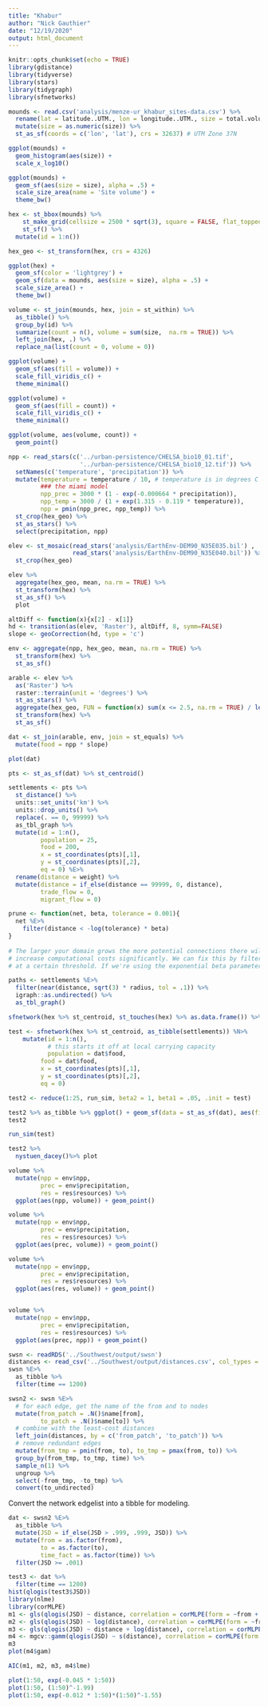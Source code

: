 ```yaml
---
title: "Khabur"
author: "Nick Gauthier"
date: "12/19/2020"
output: html_document
---
```


```r
knitr::opts_chunk$set(echo = TRUE)
library(gdistance)
library(tidyverse)
library(stars)
library(tidygraph)
library(sfnetworks)
```

```r
mounds <- read.csv('analysis/menze-ur_khabur_sites-data.csv') %>%
  rename(lat = latitude..UTM., lon = longitude..UTM., size = total.volume..m.m.m.) %>%
  mutate(size = as.numeric(size)) %>%
  st_as_sf(coords = c('lon', 'lat'), crs = 32637) # UTM Zone 37N 

ggplot(mounds) +
  geom_histogram(aes(size)) + 
  scale_x_log10()

ggplot(mounds) +
  geom_sf(aes(size = size), alpha = .5) +
  scale_size_area(name = 'Site volume') +
  theme_bw()

```


```r
hex <- st_bbox(mounds) %>%
    st_make_grid(cellsize = 2500 * sqrt(3), square = FALSE, flat_topped = TRUE) %>% # st_make_grid wants the short diagonal
    st_sf() %>%
  mutate(id = 1:n())

hex_geo <- st_transform(hex, crs = 4326)
```


```r
ggplot(hex) +
  geom_sf(color = 'lightgrey') +
  geom_sf(data = mounds, aes(size = size), alpha = .5) +
  scale_size_area() +
  theme_bw()
```




```r
volume <- st_join(mounds, hex, join = st_within) %>%
  as_tibble() %>%
  group_by(id) %>%
  summarize(count = n(), volume = sum(size,  na.rm = TRUE)) %>%
  left_join(hex, .) %>%
  replace_na(list(count = 0, volume = 0))
```

```r
ggplot(volume) +
  geom_sf(aes(fill = volume)) +
  scale_fill_viridis_c() +
  theme_minimal()

ggplot(volume) +
  geom_sf(aes(fill = count)) +
  scale_fill_viridis_c() +
  theme_minimal()
```

```r
ggplot(volume, aes(volume, count)) +
  geom_point()
```


```r
npp <- read_stars(c('../urban-persistence/CHELSA_bio10_01.tif', 
                    '../urban-persistence/CHELSA_bio10_12.tif')) %>% 
  setNames(c('temperature', 'precipitation')) %>%
  mutate(temperature = temperature / 10, # temperature is in degrees C * 10
         ### the miami model
         npp_prec = 3000 * (1 - exp(-0.000664 * precipitation)),
         npp_temp = 3000 / (1 + exp(1.315 - 0.119 * temperature)),
         npp = pmin(npp_prec, npp_temp)) %>%
  st_crop(hex_geo) %>%
  st_as_stars() %>%
  select(precipitation, npp)

elev <- st_mosaic(read_stars('analysis/EarthEnv-DEM90_N35E035.bil') , 
                  read_stars('analysis/EarthEnv-DEM90_N35E040.bil')) %>%
  st_crop(hex_geo)
```

```r
elev %>% 
  aggregate(hex_geo, mean, na.rm = TRUE) %>%
  st_transform(hex) %>%
  st_as_sf() %>% 
  plot
```

```r
altDiff <- function(x){x[2] - x[1]}
hd <- transition(as(elev, 'Raster'), altDiff, 8, symm=FALSE)
slope <- geoCorrection(hd, type = 'c')
```

```r

env <- aggregate(npp, hex_geo, mean, na.rm = TRUE) %>%
  st_transform(hex) %>%
  st_as_sf()

arable <- elev %>%
  as('Raster') %>%
  raster::terrain(unit = 'degrees') %>%
  st_as_stars() %>%
  aggregate(hex_geo, FUN = function(x) sum(x <= 2.5, na.rm = TRUE) / length(x)) %>%
  st_transform(hex) %>% 
  st_as_sf()

dat <- st_join(arable, env, join = st_equals) %>% 
  mutate(food = npp * slope)
```

```r
plot(dat)
```

```r
pts <- st_as_sf(dat) %>% st_centroid()

settlements <- pts %>%
  st_distance() %>%
  units::set_units('km') %>%
  units::drop_units() %>% 
  replace(. == 0, 99999) %>%
  as_tbl_graph %>%
  mutate(id = 1:n(),
         population = 25,
         food = 200,
         x = st_coordinates(pts)[,1], 
         y = st_coordinates(pts)[,2],
         eq = 0) %E>%
  rename(distance = weight) %>%
  mutate(distance = if_else(distance == 99999, 0, distance),
         trade_flow = 0,
         migrant_flow = 0) 

prune <- function(net, beta, tolerance = 0.001){
  net %E>%
    filter(distance < -log(tolerance) * beta)
}
  
# The larger your domain grows the more potential connections there will be, which can
# increase computational costs significantly. We can fix this by filtering out edges defined
# at a certain threshold. If we're using the exponential beta parameterization, we can truncate using the following command, where the term in the log is the minimum distance effect we want to capture. We'll set it to .005, which if we assume food is 200 gives us 1. So at a maximum parameterization of beta = 20, truncating the network at this distance serves to eliminate flows that will be less than .5% or 1 food.

paths <- settlements %E>% 
  filter(near(distance, sqrt(3) * radius, tol = .1)) %>%
  igraph::as.undirected() %>%
  as_tbl_graph()
```

```r
sfnetwork(hex %>% st_centroid, st_touches(hex) %>% as.data.frame()) %>% plot

test <- sfnetwork(hex %>% st_centroid, as_tibble(settlements)) %N>%
    mutate(id = 1:n(),
           # this starts it off at local carrying capacity
           population = dat$food,
         food = dat$food,
         x = st_coordinates(pts)[,1], 
         y = st_coordinates(pts)[,2],
         eq = 0)

```

```r
test2 <- reduce(1:25, run_sim, beta2 = 1, beta1 = .05, .init = test)

test2 %>% as_tibble %>% ggplot() + geom_sf(data = st_as_sf(dat), aes(fill = food)) + geom_sf(aes(size = population)) + scale_size_area() + scale_color_viridis_c()
test2

run_sim(test)

test2 %>%
  nystuen_dacey()%>% plot
```

```r
volume %>%
  mutate(npp = env$npp,
         prec = env$precipitation,
         res = res$resources) %>%
  ggplot(aes(npp, volume)) + geom_point()

volume %>%
  mutate(npp = env$npp,
         prec = env$precipitation,
         res = res$resources) %>%
  ggplot(aes(prec, volume)) + geom_point()

volume %>%
  mutate(npp = env$npp,
         prec = env$precipitation,
         res = res$resources) %>%
  ggplot(aes(res, volume)) + geom_point()


volume %>%
  mutate(npp = env$npp,
         prec = env$precipitation,
         res = res$resources) %>%
  ggplot(aes(prec, npp)) + geom_point()
```

```r
swsn <- readRDS('../Southwest/output/swsn')
distances <- read_csv('../Southwest/output/distances.csv', col_types = 'ccd') 
swsn %E>%
  as_tibble %>%
  filter(time == 1200)
```

```r
swsn2 <- swsn %E>%
  # for each edge, get the name of the from and to nodes
  mutate(from_patch = .N()$name[from],
         to_patch = .N()$name[to]) %>%
  # combine with the least-cost distances
  left_join(distances, by = c('from_patch', 'to_patch')) %>%
  # remove redundant edges
  mutate(from_tmp = pmin(from, to), to_tmp = pmax(from, to)) %>%
  group_by(from_tmp, to_tmp, time) %>%
  sample_n(1) %>%
  ungroup %>%
  select(-from_tmp, -to_tmp) %>%
  convert(to_undirected)
```

Convert the network edgelist into a tibble for modeling.

```r
dat <- swsn2 %E>%
  as_tibble %>%
  mutate(JSD = if_else(JSD > .999, .999, JSD)) %>%
  mutate(from = as.factor(from), 
         to = as.factor(to), 
         time_fact = as.factor(time)) %>%
  filter(JSD >= .001)
```

```r
test3 <- dat %>%
  filter(time == 1200)
hist(qlogis(test3$JSD))
library(nlme)
library(corMLPE)
m1 <- gls(qlogis(JSD) ~ distance, correlation = corMLPE(form = ~from + to), data = test3)
m2 <- gls(qlogis(JSD) ~ log(distance), correlation = corMLPE(form = ~from + to), data = test3)
m3 <- gls(qlogis(JSD) ~ distance + log(distance), correlation = corMLPE(form = ~from + to), data = test3)
m4 <- mgcv::gamm(qlogis(JSD) ~ s(distance), correlation = corMLPE(form = ~from + to), data = test3)
m3
plot(m4$gam)

AIC(m1, m2, m3, m4$lme)
```

```r
plot(1:50, exp(-0.045 * 1:50))
plot(1:50, (1:50)^-1.99)
plot(1:50, exp(-0.012 * 1:50)*(1:50)^-1.55)
```
